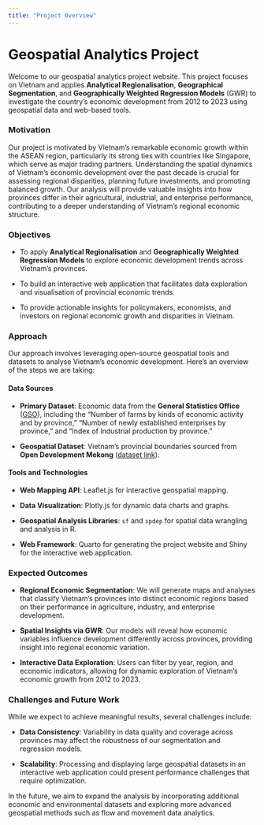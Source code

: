 ```yaml
---
title: "Project Overview"
---
```


# **Geospatial Analytics Project**

Welcome to our geospatial analytics project website. This project focuses on Vietnam and applies **Analytical Regionalisation**, **Geographical Segmentation**, and **Geographically Weighted Regression Models** (GWR) to investigate the country’s economic development from 2012 to 2023 using geospatial data and web-based tools.

### **Motivation**

Our project is motivated by Vietnam's remarkable economic growth within the ASEAN region, particularly its strong ties with countries like Singapore, which serve as major trading partners. Understanding the spatial dynamics of Vietnam’s economic development over the past decade is crucial for assessing regional disparities, planning future investments, and promoting balanced growth. Our analysis will provide valuable insights into how provinces differ in their agricultural, industrial, and enterprise performance, contributing to a deeper understanding of Vietnam's regional economic structure.

### **Objectives**

-   To apply **Analytical Regionalisation** and **Geographically Weighted Regression Models** to explore economic development trends across Vietnam’s provinces.

-   To build an interactive web application that facilitates data exploration and visualisation of provincial economic trends.

-   To provide actionable insights for policymakers, economists, and investors on regional economic growth and disparities in Vietnam.

### **Approach**

Our approach involves leveraging open-source geospatial tools and datasets to analyse Vietnam's economic development. Here's an overview of the steps we are taking:

#### **Data Sources**

-   **Primary Dataset**: Economic data from the **General Statistics Office** ([GSO](https://www.gso.gov.vn/en/homepage/)), including the "Number of farms by kinds of economic activity and by province," "Number of newly established enterprises by province," and "Index of Industrial production by province."

-   **Geospatial Dataset**: Vietnam’s provincial boundaries sourced from **Open Development Mekong** ([dataset link](https://data.opendevelopmentmekong.net/dataset/a-phn-tnh)).

#### **Tools and Technologies**

-   **Web Mapping API**: Leaflet.js for interactive geospatial mapping.

-   **Data Visualization**: Plotly.js for dynamic data charts and graphs.

-   **Geospatial Analysis Libraries**: `sf` and `spdep` for spatial data wrangling and analysis in R.

-   **Web Framework**: Quarto for generating the project website and Shiny for the interactive web application.

### **Expected Outcomes**

-   **Regional Economic Segmentation**: We will generate maps and analyses that classify Vietnam’s provinces into distinct economic regions based on their performance in agriculture, industry, and enterprise development.

-   **Spatial Insights via GWR**: Our models will reveal how economic variables influence development differently across provinces, providing insight into regional economic variation.

-   **Interactive Data Exploration**: Users can filter by year, region, and economic indicators, allowing for dynamic exploration of Vietnam's economic growth from 2012 to 2023.

### **Challenges and Future Work**

While we expect to achieve meaningful results, several challenges include:

-   **Data Consistency**: Variability in data quality and coverage across provinces may affect the robustness of our segmentation and regression models.

-   **Scalability**: Processing and displaying large geospatial datasets in an interactive web application could present performance challenges that require optimization.

In the future, we aim to expand the analysis by incorporating additional economic and environmental datasets and exploring more advanced geospatial methods such as flow and movement data analytics.
